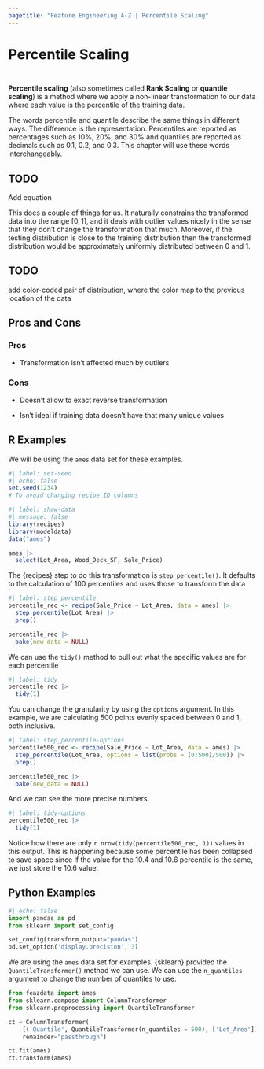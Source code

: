 ```yaml
---
pagetitle: "Feature Engineering A-Z | Percentile Scaling"
---
```


# Percentile Scaling {#sec-numeric-percentile}

::: {style="visibility: hidden; height: 0px;"}
## Percentile Scaling
:::

**Percentile scaling** (also sometimes called **Rank Scaling** or **quantile scaling**) is a method where we apply a non-linear transformation to our data where each value is the percentile of the training data.

::: callout-note
The words percentile and quantile describe the same things in different ways.
The difference is the representation.
Percentiles are reported as percentages such as 10%, 20%, and 30% and quantiles are reported as decimals such as 0.1, 0.2, and 0.3.
This chapter will use these words interchangeably.
:::

::: callout-caution
# TODO

Add equation
:::

This does a couple of things for us.
It naturally constrains the transformed data into the range $[0, 1]$, and it deals with outlier values nicely in the sense that they don't change the transformation that much.
Moreover, if the testing distribution is close to the training distribution then the transformed distribution would be approximately uniformly distributed between 0 and 1.

::: callout-caution
# TODO

add color-coded pair of distribution, where the color map to the previous location of the data
:::

## Pros and Cons

### Pros

-   Transformation isn't affected much by outliers

### Cons

-   Doesn't allow to exact reverse transformation

-   Isn't ideal if training data doesn't have that many unique values

## R Examples

We will be using the `ames` data set for these examples.

```r
#| label: set-seed
#| echo: false
set.seed(1234)
# To avoid changing recipe ID columns
```

```r
#| label: show-data
#| message: false
library(recipes)
library(modeldata)
data("ames")

ames |>
  select(Lot_Area, Wood_Deck_SF, Sale_Price)
```

The {recipes} step to do this transformation is `step_percentile()`.
It defaults to the calculation of 100 percentiles and uses those to transform the data

```r
#| label: step_percentile
percentile_rec <- recipe(Sale_Price ~ Lot_Area, data = ames) |>
  step_percentile(Lot_Area) |>
  prep()

percentile_rec |>
  bake(new_data = NULL)
```

We can use the `tidy()` method to pull out what the specific values are for each percentile

```r
#| label: tidy
percentile_rec |>
  tidy(1)
```

You can change the granularity by using the `options` argument.
In this example, we are calculating 500 points evenly spaced between 0 and 1, both inclusive.

```r
#| label: step_percentile-options
percentile500_rec <- recipe(Sale_Price ~ Lot_Area, data = ames) |>
  step_percentile(Lot_Area, options = list(probs = (0:500)/500)) |>
  prep()

percentile500_rec |>
  bake(new_data = NULL)
```

And we can see the more precise numbers.

```r
#| label: tidy-options
percentile500_rec |>
  tidy(1)
```

Notice how there are only `r nrow(tidy(percentile500_rec, 1))` values in this output.
This is happening because some percentile has been collapsed to save space since if the value for the 10.4 and 10.6 percentile is the same, we just store the 10.6 value.

## Python Examples

```python
#| echo: false
import pandas as pd
from sklearn import set_config

set_config(transform_output="pandas")
pd.set_option('display.precision', 3)
```

We are using the `ames` data set for examples.
{sklearn} provided the `QuantileTransformer()` method we can use.
We can use the `n_quantiles` argument to change the number of quantiles to use.

```python
from feazdata import ames
from sklearn.compose import ColumnTransformer
from sklearn.preprocessing import QuantileTransformer

ct = ColumnTransformer(
    [('Quantile', QuantileTransformer(n_quantiles = 500), ['Lot_Area'])], 
    remainder="passthrough")

ct.fit(ames)
ct.transform(ames)
```
